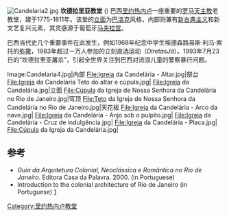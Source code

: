 {{Coord|22|54|2.92|S|43|10|40.42|W|display=title}}
[[File:Candelaria2.jpg|thumb]]
'''坎德拉里亚教堂''' ({{lang-pt|'''Igreja da Candelária'''}}) 巴西[[里约热内卢|里约热内卢]]一座重要的[[罗马天主教|罗马天主教]]老教堂，建于1775-1811年。该堂的[[立面|立面]]为[[巴洛克|巴洛克]]风格，内部则兼有[[新古典主义|新古典主义]]和新文艺复兴元素，其灵感源于葡萄牙[[马夫拉宫|马夫拉宫]]。

巴西当代史几个重要事件在此发生，例如1968年纪念中学生埃德森路易斯·利马·索托的[[弥撒|弥撒]]，1983年超过一万人参加的立刻直选运动（''DiretasJá''）。1993年7月23日的“坎德拉里亚屠杀”，引起全世界关注到巴西对流浪儿童的警察暴行问题。

<gallery>
Image:Candelaria4.jpg|内部
File:Igreja da Candelária - Altar.jpg|祭台
File:Igreja da Candelária Teto do altar e cúpula.jpg|
File:Igreja da Candelária.jpg|立面
File:Cúpula da Igreja de Nossa Senhora da Candelária no Rio de Janeiro.jpg|穹顶
File:Teto da Igreja de Nossa Senhora da Candelária no Rio de Janeiro.jpg|天花板
File:Igreja da Candelária - Arco da nave.jpg|
File:Igreja da Candelária - Anjo sob o pulpito.jpg|
File:Igreja da Candelária - Cruz de indulgência.jpg|
File:Igreja da Candelária - Placa.jpg| 
File:Cúpula da Igreja da Candelária.jpg|
</gallery>

== 参考 ==
{{commonscat|Igreja da Candelária}}
* ''Guia da Arquitetura Colonial, Neoclássica e Romântica no Rio de Janeiro''. Editora Casa da Palavra. 2000. (in Portuguese)
* Introduction to the colonial architecture of Rio de Janeiro (in Portuguese) [https://web.archive.org/web/20070929024318/http://www.sindegtur.org.br/2006/arquivos/artrelcolrio.pdf]
{{基督教页脚}}
{{建築}}

[[Category:里约热内卢教堂|Category:里约热内卢教堂]]